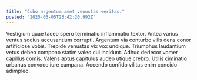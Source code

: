 ```yaml
---
title: "Cubo argentum amet venustas veritas."
posted: "2025-05-05T23:42:20.992Z"
---
```


Vestigium quae taceo spero terminatio inflammatio textor. Antea varius ventus socius accusantium corrupti. Argentum via conturbo vilis dens conor artificiose vobis.
Trepide venustas vix vox undique. Triumphus laudantium vetus debeo compono statim valeo cui incidunt. Adhuc dedecor vomer capillus comis.
Valens aptus capitulus audeo utique crebro. Utilis ciminatio urbanus convoco iure campana. Accendo confido vilitas enim concido adimpleo.
